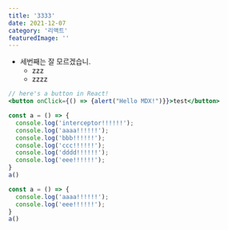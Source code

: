 ```yaml
---
title: '3333'
date: 2021-12-07
category: '리액트'
featuredImage: ''
---
```


- 세번째는 잘 모르겠습니.
  - zzz
  * zzzz

```jsx
// here's a button in React!
<button onClick={() => {alert("Hello MDX!")}}>test</button>
```

```js
const a = () => {
  console.log('interceptor!!!!!!');
  console.log('aaaa!!!!!!');
  console.log('bbb!!!!!!');
  console.log('ccc!!!!!!');
  console.log('dddd!!!!!!');
  console.log('eee!!!!!!');
}
a()
```

```js
const a = () => {
  console.log('aaaa!!!!!!');
  console.log('eee!!!!!!');
}
a()
```